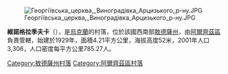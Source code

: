 {{coord|45|49|30|N|29|22|46|E|scale:30000|display=title}}

[[Image:Георгіївська_церква,_Виноградівка_Арцизького_р-ну.JPG|right]]

'''維諾格拉季夫卡'''（{{lang-uk|Виноградівка}}），是[[烏克蘭|烏克蘭]]的村落，位於該國西南部[[敖德薩州|敖德薩州]]，由[[阿爾齊茲區|阿爾齊茲區]]負責管轄，始建於1929年，面積4.21平方公里，海拔高度52米，2001年人口3,306，人口密度每平方公里785.27人。

{{DEFAULTSORT:Виноградівка}}
[[Category:敖德薩州村落|Category:敖德薩州村落]]
[[Category:阿爾齊茲區村落|Category:阿爾齊茲區村落]]


{{Odessa-geo-stub}}